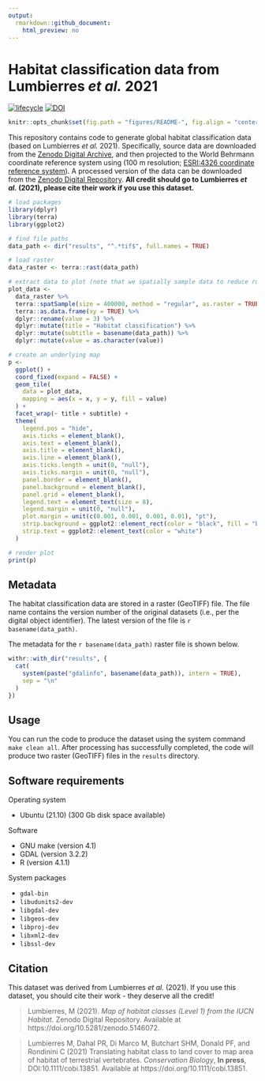 ```yaml
---
output:
  rmarkdown::github_document:
    html_preview: no
---
```


<!--- README.md is generated from README.Rmd. Please edit that file -->

# Habitat classification data from Lumbierres *et al.* 2021

[![lifecycle](https://img.shields.io/badge/Lifecycle-stable-brightgreen.svg)](https://lifecycle.r-lib.org/articles/stages.html)
[![DOI](https://img.shields.io/badge/DOI-10.5281/zenodo.6622059-blue.svg)](https://doi.org/10.5281/zenodo.6622059)

```r
knitr::opts_chunk$set(fig.path = "figures/README-", fig.align = "center")
```

This repository contains code to generate global habitat classification data (based on Lumbierres *et al.* 2021). Specifically, source data are downloaded from the [Zenodo Digital Archive](https://doi.org/10.5281/zenodo.5146072), and then projected to the World Behrmann coordinate reference system using (100 m resolution; [ESRI:4326 coordinate reference system](https://epsg.io/54017)). A processed version of the data can be downloaded from the [Zenodo Digital Repository](https://doi.org/10.5281/zenodo.6622059). **All credit should go to Lumbierres *et al.* (2021), please cite their work if you use this dataset.**

```r
# load packages
library(dplyr)
library(terra)
library(ggplot2)

# find file paths
data_path <- dir("results", "^.*tif$", full.names = TRUE)

# load raster
data_raster <- terra::rast(data_path)

# extract data to plot (note that we spatially sample data to reduce run time)
plot_data <-
  data_raster %>%
  terra::spatSample(size = 400000, method = "regular", as.raster = TRUE) %>%
  terra::as.data.frame(xy = TRUE) %>%
  dplyr::rename(value = 3) %>%
  dplyr::mutate(title = "Habitat classification") %>%
  dplyr::mutate(subtitle = basename(data_path)) %>%
  dplyr::mutate(value = as.character(value))

# create an underlying map
p <-
  ggplot() +
  coord_fixed(expand = FALSE) +
  geom_tile(
    data = plot_data,
    mapping = aes(x = x, y = y, fill = value)
  ) +
  facet_wrap(~ title + subtitle) +
  theme(
    legend.pos = "hide",
    axis.ticks = element_blank(),
    axis.text = element_blank(),
    axis.title = element_blank(),
    axis.line = element_blank(),
    axis.ticks.length = unit(0, "null"),
    axis.ticks.margin = unit(0, "null"),
    panel.border = element_blank(),
    panel.background = element_blank(),
    panel.grid = element_blank(),
    legend.text = element_text(size = 8),
    legend.margin = unit(0, "null"),
    plot.margin = unit(c(0.001, 0.001, 0.001, 0.01), "pt"),
    strip.background = ggplot2::element_rect(color = "black", fill = "black"),
    strip.text = ggplot2::element_text(color = "white")
  )
```

```r
# render plot
print(p)
```

## Metadata

The habitat classification data are stored in a raster (GeoTIFF) file. The file name contains the version number of the original datasets (i.e., per the digital object identifier). The latest version of the file is ``r basename(data_path)``.

The metadata for the ``r basename(data_path)`` raster file is shown below.

```r
withr::with_dir("results", {
  cat(
    system(paste("gdalinfo", basename(data_path)), intern = TRUE),
    sep = "\n"
  )
})
```

## Usage

You can run the code to produce the dataset using the system command `make clean all`. After processing has successfully completed, the code will produce two raster (GeoTIFF) files in the `results` directory.

## Software requirements

Operating system

* Ubuntu (21.10) (300 Gb disk space available)

Software

* GNU make (version 4.1)
* GDAL (version 3.2.2)
* R (version 4.1.1)

System packages

* `gdal-bin`
* `libudunits2-dev`
* `libgdal-dev`
* `libgeos-dev`
* `libproj-dev`
* `libxml2-dev`
* `libssl-dev`

## Citation

This dataset was derived from Lumbierres *et al.* (2021). If you use this dataset, you should cite their work - they deserve all the credit!

> Lumbierres, M (2021). *Map of habitat classes (Level 1) from the IUCN Habitat.* Zenodo Digital Repository. Available at https://doi.org/10.5281/zenodo.5146072.

> Lumbierres M, Dahal PR, Di Marco M, Butchart SHM, Donald PF, and Rondinini C (2021) Translating habitat class to land cover to map area of habitat of terrestrial vertebrates. *Conservation Biology*, **In press**, DOI:10.1111/cobi.13851. Available at https://doi.org/10.1111/cobi.13851.
